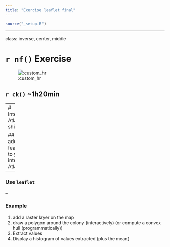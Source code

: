 ```yaml
---
title: "Exercise leaflet final"
---
```



```r
source("_setup.R")
```

---

class: inverse, center, middle

# `r nf()` Exercise

![:custom_hr]()

## `r ck()` ~1h20min



---
# Interactive Atlas with shiny App 

## Keep adding features to your interactive Atlas! 

--

### Use `leaflet`

--

### Example

1. add a raster layer on the map 
2. draw a polygon around the colony (interactively) (or compute a convex hull (programmatically))
3. Extract values
4. Display a histogram of values extracted (plus the mean)
